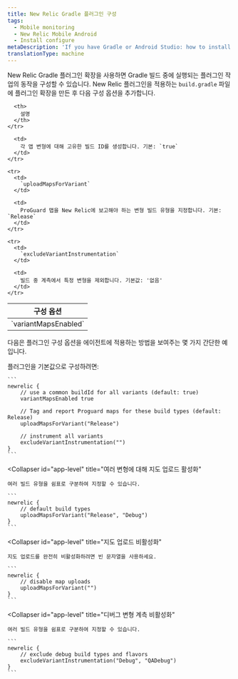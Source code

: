 ```yaml
---
title: New Relic Gradle 플러그인 구성
tags:
  - Mobile monitoring
  - New Relic Mobile Android
  - Install configure
metaDescription: 'If you have Gradle or Android Studio: how to install New Relic mobile monitoring.'
translationType: machine
---
```


New Relic Gradle 플러그인 확장을 사용하면 Gradle 빌드 중에 실행되는 플러그인 작업의 동작을 구성할 수 있습니다. New Relic 플러그인을 적용하는 `build.gradle` 파일에 플러그인 확장을 만든 후 다음 구성 옵션을 추가합니다.

<table>
  <thead>
    <tr>
      <th style={{ width: "220px" }}>
        구성 옵션
      </th>

      <th>
        설명
      </th>
    </tr>
  </thead>

  <tbody>
    <tr>
      <td>
        `variantMapsEnabled`
      </td>

      <td>
        각 앱 변형에 대해 고유한 빌드 ID를 생성합니다. 기본: `true`
      </td>
    </tr>

    <tr>
      <td>
        `uploadMapsForVariant`
      </td>

      <td>
        ProGuard 맵을 New Relic에 보고해야 하는 변형 빌드 유형을 지정합니다. 기본: `Release`
      </td>
    </tr>

    <tr>
      <td>
        `excludeVariantInstrumentation`
      </td>

      <td>
        빌드 중 계측에서 특정 변형을 제외합니다. 기본값: '없음'
      </td>
    </tr>
  </tbody>
</table>

다음은 플러그인 구성 옵션을 에이전트에 적용하는 방법을 보여주는 몇 가지 간단한 예입니다.

<CollapserGroup>
  <Collapser
    id="app-level"
    title="앱 수준 build.gradle 예제"
  >
    플러그인을 기본값으로 구성하려면:

    ```
    newrelic {
        // use a common buildId for all variants (default: true)
        variantMapsEnabled true

        // Tag and report Proguard maps for these build types (default: Release)
        uploadMapsForVariant("Release")

        // instrument all variants
        excludeVariantInstrumentation("")
    }
    ```
  </Collapser>

  <Collapser
    id="app-level"
    title="여러 변형에 대해 지도 업로드 활성화"
  >
    여러 빌드 유형을 쉼표로 구분하여 지정할 수 있습니다.

    ```
    newrelic {
        // default build types
        uploadMapsForVariant("Release", "Debug")
    }
    ```
  </Collapser>

  <Collapser
    id="app-level"
    title="지도 업로드 비활성화"
  >
    지도 업로드를 완전히 비활성화하려면 빈 문자열을 사용하세요.

    ```
    newrelic {
        // disable map uploads
        uploadMapsForVariant("")
    }
    ```
  </Collapser>

  <Collapser
    id="app-level"
    title="디버그 변형 계측 비활성화"
  >
    여러 빌드 유형을 쉼표로 구분하여 지정할 수 있습니다.

    ```
    newrelic {
        // exclude debug build types and flavors
        excludeVariantInstrumentation("Debug", "QADebug")
    }
    ```
  </Collapser>
</CollapserGroup>